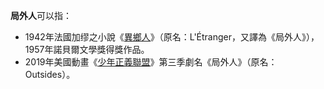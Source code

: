 '''局外人'''可以指：

*1942年法國加缪之小說《[[異鄉人_(卡繆)|異鄉人]]》（原名：L'Étranger，又譯為《局外人》），1957年諾貝爾文學獎得獎作品。
*2019年美國動畫《[[少年正義聯盟|少年正義聯盟]]》第三季劇名《局外人》（原名：Outsides）。

{{disambig|Cat=三字作品消歧義}}